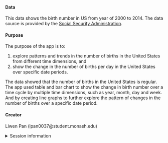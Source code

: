 
#### Data

This data shows the birth number in US from year of 2000 to 2014.
The data source is provided by the [Social Security Administration](https://www.ssa.gov/).

#### Purpose

The purpose of the app is to:

1. explore patterns and trends in the number of births in the United States from different time dimensions, and
2. show the change in the number of births per day in the United States over specific date periods.

The data showed that the number of births in the United States is regular. The app used table and bar chart to show the change in birth number over a time cycle by multiple time dimensions, such as year, month, day and week. And by creating line graphs to further explore the pattern of changes in the number of births over a specific date period.

#### Creator

Liwen Pan (lpan0037@student.monash.edu)

<details>
<summary>Session information</summary>
```r
sessioninfo::session_info()
```
</details>
